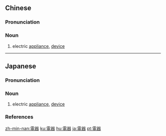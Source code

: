 {{also|电器}}
==Chinese==
{{zh-forms|s=电器}}

===Pronunciation===
{{zh-pron
|m=diànqì
|c=din6 hei3
|mn=tiān-khì
|cat=n
}}

===Noun===
{{zh-noun}}

# electric [[appliance]], [[device]]

{{zh-cat|Intermediate}}

----

==Japanese==
{{ja-kanjitab|でん|き|yomi=o}}

===Pronunciation===
{{ja-pron|yomi=o|でんき|acc=1|acc_ref=DJR}}

===Noun===
{{ja-noun|でんき}}

# electric [[appliance]], [[device]]

===References===
<references/>

[[zh-min-nan:電器]]
[[ku:電器]]
[[hu:電器]]
[[ja:電器]]
[[pt:電器]]